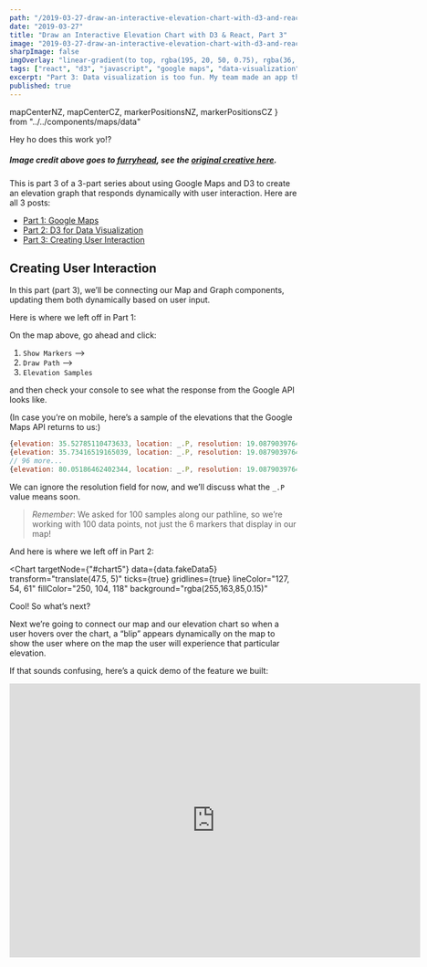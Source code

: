 ```yaml
---
path: "/2019-03-27-draw-an-interactive-elevation-chart-with-d3-and-react-pt-3"
date: "2019-03-27"
title: "Draw an Interactive Elevation Chart with D3 & React, Part 3"
image: "2019-03-27-draw-an-interactive-elevation-chart-with-d3-and-react-pt-3.gif"
sharpImage: false
imgOverlay: "linear-gradient(to top, rgba(195, 20, 50, 0.75), rgba(36, 11, 54, 0.75))"
tags: ["react", "d3", "javascript", "google maps", "data-visualization"]
excerpt: "Part 3: Data visualization is too fun. My team made an app that consumes a user’s trip data and uses it to draw cool stuff. Here’s how we used React, D3 and Google Maps to do it."
published: true
---
```



  mapCenterNZ,
  mapCenterCZ,
  markerPositionsNZ,
  markerPositionsCZ
} from "../../components/maps/data"

Hey ho does this work yo!?

<LoadMapsApi />

##### _Image credit above goes to [furryhead](https://www.behance.net/furryhead), see the [original creative here](https://www.behance.net/gallery/29307801/2001-A-Space-Odyssey-animated-Gif)._

This is part 3 of a 3-part series about using Google Maps and D3 to create an elevation graph that responds dynamically with user interaction. Here are all 3 posts:

- [Part 1: Google Maps](/posts/2019-02-11-draw-an-interactive-elevation-chart-with-d3-and-react)
- [Part 2: D3 for Data Visualization](/posts/2019-02-16-draw-an-interactive-elevation-chart-with-d3-and-react)
- [Part 3: Creating User Interaction](/posts/2019-03-27-draw-an-interactive-elevation-chart-with-d3-and-react-pt-3)

## Creating User Interaction

In this part (part 3), we’ll be connecting our Map and Graph components, updating them both dynamically based on user input.

Here is where we left off in Part 1:

<MapWithMarkers
  type="elevationAlongPath"
  center={mapCenterNZ}
  markerPositions={markerPositionsNZ}
  title="Baldwin St – Dunedin, NZ"
  theme="night"
  zoom={13.8}
/>

On the map above, go ahead and click:

1. `Show Markers` –>
2. `Draw Path` –>
3. `Elevation Samples`

and then check your console to see what the response from the Google API looks like.

(In case you’re on mobile, here’s a sample of the elevations that the Google Maps API returns to us:)

```javascript
{elevation: 35.52785110473633, location: _.P, resolution: 19.08790397644043}
{elevation: 35.73416519165039, location: _.P, resolution: 19.08790397644043}
// 96 more...
{elevation: 80.05186462402344, location: _.P, resolution: 19.08790397644043}
```

We can ignore the resolution field for now, and we’ll discuss what the `_.P` value means soon.

> _Remember_: We asked for 100 samples along our pathline, so we’re working with 100 data points, not just the 6 markers that display in our map!

And here is where we left off in Part 2:

<Chart
  targetNode={"#chart5"}
  data={data.fakeData5}
  transform="translate(47.5, 5)"
  ticks={true}
  gridlines={true}
  lineColor="127, 54, 61"
  fillColor="250, 104, 118"
  background="rgba(255,163,85,0.15)"
>
  <div id="chart5" />
</Chart>

Cool! So what’s next?

Next we’re going to connect our map and our elevation chart so when a user hovers over the chart, a “blip” appears dynamically on the map to show the user where on the map the user will experience that particular elevation.

If that sounds confusing, here’s a quick demo of the feature we built:

<iframe
  className="youtube-video"
  width="720"
  height="480"
  src="https://www.youtube.com/embed/9HXlmXwyuKk"
  frameBorder="0"
  allow="accelerometer; autoplay; encrypted-media; gyroscope; picture-in-picture"
  allowFullScreen
/>

Let’s jump right in! ✨

## Getting Our Distances

So we have our elevations, but how do we get distances? We need 100 of them to populate the x-axis so our every elevation on the y-axis maps to a corresponding value.

For our purposes, each distances will represent how far that elevation sample is from the starting point, which is our first map marker.

We will also need to keep a reference to the map around so we can ask it where a particular longitude and latitude is on the map (that way we know where on the screen to draw our “blip”).

Our component’s signature should look like this when we’re done:

```jsx
<Chart
  elevations={this.state.elevations}
  markers={this.state.markers}
  map={this.props.mapRef}
/>
```

Where `map` is a reference to our Google Maps instance, `markers` are the Google Map Markers that together comprise our polyline, and elevations` is an array of 100 objects with the following shape:

```javascript
{
  elevation: float!
  location: LagLng
  resolution: float!
}
```

So how are we going to get those distances?

First we have to talk about what the `_.P` thing is.

### Getting an Elevation’s Coordinates

The `_.P` value that you see at the `location` key is an instance of the Google Maps `LatLng` class [see the docs on LatLng (ADD!)](brokenlink).

We can use this object to get an elevation’s corresponding latitude and longitude coordinates.

> **That the Elevations API returns a `LatLng` instance is the key to making all of this work.**

If we want to get the coordinates of our first object in our `Chart` component, we do:

```jsx
class Chart extends React.Component {
  render() {
    return (
      <div>
        <p>1st Elevation Latitude: {this.props.data[0].location.lat()}</p>
        <p>1st Elevation Longitude: {this.props.data[0].location.lng()}</p>
      </div>
    )
  }
}
```

Among other things, the `LatLng` class comes with 2 methods that simply return the latitude or longitude value they’re holding.

#### Test it out yourself!

If you want to test it out yourself, I’ve added the map above to `window` at this address:

`window.__map__Baldwin_St___Dunedin__NZ`

If you open the console, you can run any method you’d like. Try running:

```javascript
window.__map__Baldwin_St___Dunedin__NZ.center.lat() // -45.849184470199674
window.__map__Baldwin_St___Dunedin__NZ.center.lng() // 170.5342357575057
```

Those are the coordinates for the center of our map! `GoogleMap.center` is an instance of the `LatLng` class.

Okay, so we can get coordinates. But we’re creating an area chart (basically a line graph with shading under the line), which means our x-axis needs to represent a scale (do you remember [what kind of scale?](https://github.com/d3/d3-scale#linear-scales)).

Our `xScale` is distance from the polyline’s point of origin, _along the polyline_. This is important because we’re assuming that the polyline represents a user’s trip, and so a particular point on our graph tells us _how far along the trip_ the user can expect to encounter a particular elevation.

**Scales:**

- `x: distance from origin along polyline`
- `y: elevation at point`

### Getting Our Distances

At first we struggled with this. The Google Maps API does allow you to pass an “array” of coordinate pairs and returns an array of distance results, _but we’d only be getting the beeline distance_, which is different than what we’re after.

To get around this, we decided to calculate the distance between each marker to come up with the total distance along our pathline, then divide that number by 100.

Although this isn’t 100% perfect, Google Maps’ `getElevationsAlongPath` function returns as many samples as you ask for along the polyline that you pass it.

It’s not perfect because Google Maps approximates, rather than calculates the elevation, based on the surrounding topography (the `resolution` key gives us a sense of how accurate the return value is).

But it’s pretty damn close, so we considered our users and decided that and we’re comfortable with the tradeoff:

Lower app complexity, occasionally slight inaccuracies.

That means we can divide our distance by our number of samples to get a unit, and then multiply the unit by the elevation’s index to get the distance from the point of origin.

```javascript
export const numOfSamples = 100
const startDistance = 0
const endDistance = distances.reduce((acc, curr) => acc + curr, startDistance)
const sampleUnit = endDistance / numOfSamples

const makeData = data =>
  data.reduce((acc, curr, i) => {
    const dist = sampleUnit * (i + 1)
    return acc.concat({ x: dist, y: curr.elevation, ...curr })
  }, [])
```

Calling `makeData` and passing in our array of elevations that we received on props, we get an array of data with this shape:

```javascript
{
  x: float! // distance from origin in meters along path
  y: float! // elevation in meters at point
  location: LagLng!
  resolution: float!
}
```

There! We have our distances.

## Getting Screen Coordinates from a Map Coordinate

Cool. But there’s one big problem we haven’t solved:

**How are we supposed to draw our “blip” on the map?**

At first we tried using the Marker API to create a marker from a given location, only to destroy it and redraw a new one when the user’s mouse moves.

I’ll spare you the code and show you the result:

<MapDrawn
  type="elevationAlongPath"
  center={mapCenterCZ}
  markerPositions={markerPositionsCZ}
  title="Prague"
  theme="retro"
  zoom={11.2}
/>

<Chart
  targetNode={"#chart6"}
  data={data.fakeData6}
  transform="translate(47.5, 5)"
  ticks={true}
  gridlines={true}
  lineColor="127, 54, 61"
  fillColor="250, 104, 118"
  background="rgba(255,163,85,0.15)"
  map="__map__Prague"
>
  <div id="chart6" />
</Chart>

Sup sup!
